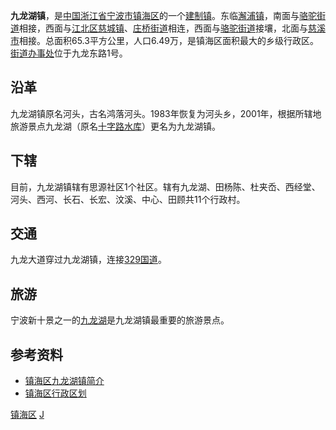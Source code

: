 {{中国乡级行政区
| 景观照片文件名 =
| 景观照片描述 =
| 汉语拼音 =
| 通用拼音 =
| 注音符號 =
| 其它标音类型1 =
| 其它标音1 =
| 其它标音类型2 =
| 其它标音2 =
| 其它语言类型1 =
| 其它语言地名1 =
| 其它语言类型2 =
| 其它语言地名2 =
|总面积 = 65.3[[平方公里|平方公里]]
| 户籍人口 =
|户籍人口年份 = 
|常住人口 = 2.49万
|常住人口年份 = 
|人口密度 = 
|行政区划 = 1社区 11行政村
| 官方网站 = http://jlhz.zh.gov.cn/
| 网站名称 = jlhz.zh.gov.cn
|政府驻地 = 九龙东路1号
|邮政编码 = 315205
|电话区号 = 574
|毗邻行政区 = 骆驼街道、澥浦镇、江北区、慈溪市
|位置图文件名 = 
|位置图描述 = 
|33/02/11/101/000}}
'''九龙湖镇'''，是[[中国|中国]][[浙江省|浙江省]][[宁波市|宁波市]][[镇海区_(宁波市)|镇海区]]的一个[[建制镇|建制镇]]。东临[[澥浦镇|澥浦镇]]，南面与[[骆驼街道|骆驼街道]]相接，西面与[[江北区_(宁波市)|江北区]][[慈城镇|慈城镇]]、[[庄桥街道|庄桥街道]]相连，西面与[[骆驼街道|骆驼街道]]接壤，北面与[[慈溪市|慈溪市]]相接。总面积65.3平方公里，人口6.49万，是镇海区面积最大的乡级行政区。[[街道办事处|街道办事处]]位于九龙东路1号。

== 沿革 ==
九龙湖镇原名河头，古名鸿落河头。1983年恢复为河头乡，2001年，根据所辖地旅游景点九龙湖（原名[[十字路水库|十字路水库]]）更名为九龙湖镇。

== 下辖 ==
目前，九龙湖镇辖有思源社区1个社区。辖有九龙湖、田杨陈、杜夹岙、西经堂、河头、西河、长石、长宏、汶溪、中心、田顾共11个行政村。

== 交通 ==
九龙大道穿过九龙湖镇，连接[[329国道|329国道]]。

== 旅游 ==
宁波新十景之一的[[十字路水库|九龙湖]]是九龙湖镇最重要的旅游景点。

== 参考资料 ==
*[http://www.zhxww.net/zhnews401/a2/a44/20040906091557.htm 镇海区九龙湖镇简介] {{Wayback|url=http://www.zhxww.net/zhnews401/a2/a44/20040906091557.htm |date=20160304051720 }}
*[http://www.xzqh.org/old/quhua/33zj/0211zh.htm 镇海区行政区划] {{Wayback|url=http://www.xzqh.org/old/quhua/33zj/0211zh.htm |date=20100303040319 }}

{{镇海区行政区划|cat|J}}
[[Category:宁波市乡镇|镇海区]]
[[Category:宁波市镇海区行政区划|J]]